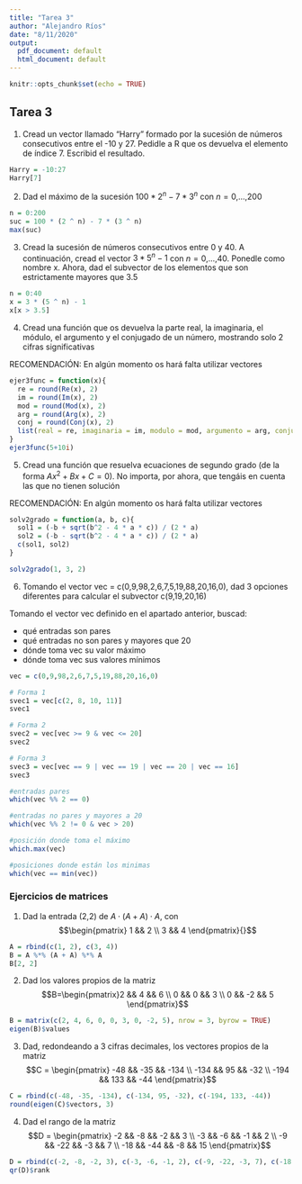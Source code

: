 ```yaml
---
title: "Tarea 3"
author: "Alejandro Ríos"
date: "8/11/2020"
output:
  pdf_document: default
  html_document: default
---
```


```r
knitr::opts_chunk$set(echo = TRUE)
```
## Tarea 3

1. Cread un vector llamado "Harry" formado por la sucesión de números consecutivos entre el -10 y 27. Pedidle a R que os devuelva el elemento de índice 7. Escribid el resultado.
```r
Harry = -10:27
Harry[7]
```
2. Dad el máximo de la sucesión $100*2^n -7*3^n$ con $n=0\text{,...,}200$

```r
n = 0:200
suc = 100 * (2 ^ n) - 7 * (3 ^ n)
max(suc)
```
3. Cread la sucesión de números consecutivos entre 0 y 40. A continuación, cread el vector $3*5^n - 1$ con $n=0\text{,...,}40$. Ponedle como nombre x. Ahora, dad el subvector de los elementos que son estrictamente mayores que 3.5
```r
n = 0:40
x = 3 * (5 ^ n) - 1
x[x > 3.5]
```
4. Cread una función que os devuelva la parte real, la imaginaria, el módulo, el argumento y el conjugado de un número, mostrando solo 2 cifras significativas

RECOMENDACIÓN: En algún momento os hará falta utilizar vectores

```r
ejer3func = function(x){
  re = round(Re(x), 2)
  im = round(Im(x), 2)
  mod = round(Mod(x), 2)
  arg = round(Arg(x), 2)
  conj = round(Conj(x), 2)
  list(real = re, imaginaria = im, modulo = mod, argumento = arg, conjugado = conj)
}
ejer3func(5+10i)
```
5. Cread una función que resuelva ecuaciones de segundo grado (de la forma $Ax^2+Bx+C=0$). No importa, por ahora, que tengáis en cuenta las que no tienen solución

RECOMENDACIÓN: En algún momento os hará falta utilizar vectores 
```r
solv2grado = function(a, b, c){
  sol1 = (-b + sqrt(b^2 - 4 * a * c)) / (2 * a)
  sol2 = (-b - sqrt(b^2 - 4 * a * c)) / (2 * a)
  c(sol1, sol2)
}

solv2grado(1, 3, 2)
```
6. Tomando el vector vec = c(0,9,98,2,6,7,5,19,88,20,16,0), dad 3 opciones diferentes para calcular el subvector c(9,19,20,16)

Tomando el vector vec definido en el apartado anterior, buscad:

* qué entradas son pares
* qué entradas no son pares y mayores que 20
* dónde toma vec su valor máximo
* dónde toma vec sus valores mínimos

```r
vec = c(0,9,98,2,6,7,5,19,88,20,16,0)

# Forma 1
svec1 = vec[c(2, 8, 10, 11)]
svec1

# Forma 2
svec2 = vec[vec >= 9 & vec <= 20]
svec2

# Forma 3
svec3 = vec[vec == 9 | vec == 19 | vec == 20 | vec == 16]
svec3

#entradas pares
which(vec %% 2 == 0)

#entradas no pares y mayores a 20
which(vec %% 2 != 0 & vec > 20)

#posición donde toma el máximo
which.max(vec)

#posiciones donde están los minimas
which(vec == min(vec))
```
### Ejercicios de matrices

1. Dad la entrada (2,2) de $A \cdot (A + A) \cdot A$, con
$$\begin{pmatrix} 1 && 2 \\ 3 && 4 \end{pmatrix}{}$$
```r
A = rbind(c(1, 2), c(3, 4))
B = A %*% (A + A) %*% A
B[2, 2]
```
2. Dad los valores propios de la matriz
$$B=\begin{pmatrix}2 && 4 && 6 \\ 0 && 0 && 3 \\ 0 && -2 && 5 \end{pmatrix}$$
```r
B = matrix(c(2, 4, 6, 0, 0, 3, 0, -2, 5), nrow = 3, byrow = TRUE)
eigen(B)$values
```
3. Dad, redondeando a 3 cifras decimales, los vectores propios de la matriz
$$C = \begin{pmatrix} -48 && -35 && -134 \\ -134 && 95 && -32 \\ -194 && 133 && -44 \end{pmatrix}$$
```r
C = rbind(c(-48, -35, -134), c(-134, 95, -32), c(-194, 133, -44))
round(eigen(C)$vectors, 3)
```

4. Dad el rango de la matriz
$$D = \begin{pmatrix} -2 && -8 && -2 && 3 \\ -3 && -6 && -1 && 2 \\ -9 && -22 &&
-3 && 7 \\ -18 && -44 && -8 && 15 \end{pmatrix}$$
```r
D = rbind(c(-2, -8, -2, 3), c(-3, -6, -1, 2), c(-9, -22, -3, 7), c(-18, -44, -8, 15))
qr(D)$rank
```
